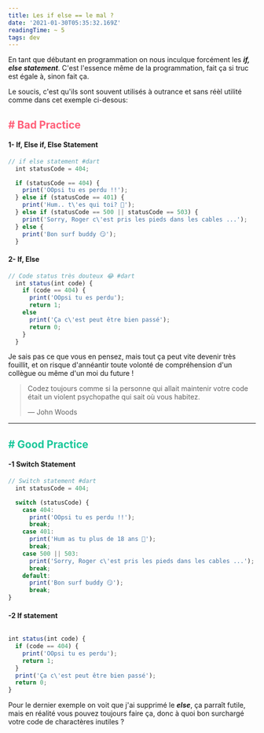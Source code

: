 ```yaml
---
title: Les if else == le mal ?
date: '2021-01-30T05:35:32.169Z'
readingTime: ~ 5
tags: dev
---
```


En tant que débutant en programmation on nous inculque forcément les **_if, else statement_**. C'est l'essence même de la programmation, fait ça si truc est égale à, sinon fait ça.

Le soucis, c'est qu'ils sont souvent utilisés à outrance et sans réèl utilité comme dans cet exemple ci-desous:

<h2 style="color: #ff5e78"># Bad Practice</h2>

#### 1-  **If, Else if, Else Statement**

```js
// if else statement #dart
  int statusCode = 404;

  if (statusCode == 404) {
    print('OOpsi tu es perdu !!');
  } else if (statusCode == 401) {
    print('Hum.. t\'es qui toi? 🤭');
  } else if (statusCode == 500 || statusCode == 503) {
    print('Sorry, Roger c\'est pris les pieds dans les cables ...');
  } else {
    print('Bon surf buddy 😏');
  }

```
#### 2- **If, Else**

```js
// Code status très douteux 😂 #dart
  int status(int code) {
    if (code == 404) {
      print('OOpsi tu es perdu');
      return 1;
    else
      print('Ça c\'est peut être bien passé');
      return 0;
    }
  }
```

Je sais pas ce que vous en pensez, mais tout ça peut vite devenir très fouillit, et on risque d'annéantir toute volonté de compréhension d'un collègue ou même d'un moi du future !

>Codez toujours comme si la personne qui allait maintenir votre code était un violent psychopathe qui sait où vous habitez.
>
>― John Woods

---

<h2 style="color: #18C79A"># Good Practice</h2>

#### -1 **Switch Statement**
```js
// Switch statement #dart
  int statusCode = 404;

  switch (statusCode) {
    case 404:
      print('OOpsi tu es perdu !!');
      break;
    case 401:
      print('Hum as tu plus de 18 ans 🤭');
      break;
    case 500 || 503:
      print('Sorry, Roger c\'est pris les pieds dans les cables ...');
      break;
    default:
      print('Bon surf buddy 😏');
      break;
}
```

#### -2 **If statement**

```js

int status(int code) {
  if (code == 404) {
    print('OOpsi tu es perdu');
    return 1;
  }
  print('Ça c\'est peut être bien passé');
  return 0;
}
```

Pour le dernier exemple on voit que j'ai supprimé le ***else***, ça parraît futile, mais en réalité vous pouvez toujours faire ça, donc à quoi bon surchargé votre code de charactères inutiles ?